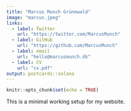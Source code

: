 ```yaml
---
title: "Marcus Munch Grünewald"
image: "marcus.jpeg"
links:
  - label: Twitter
    url: "https://twitter.com/MarcusMunch"
  - label: GitHub
    url: "https://github.com/MarcusMunch"
  - label: email
    url: "hello@marcusmunch.dk"
  - label: CV
    url: "cv.pdf"
output: postcards::solana
---
```


```r
knitr::opts_chunk$set(echo = TRUE)
```

This is a minimal working setup for my website.